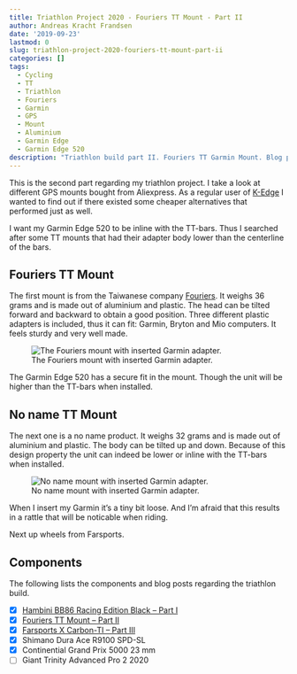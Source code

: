 ```yaml
---
title: Triathlon Project 2020 - Fouriers TT Mount - Part II
author: Andreas Kracht Frandsen
date: '2019-09-23'
lastmod: 0
slug: triathlon-project-2020-fouriers-tt-mount-part-ii
categories: []
tags:
  - Cycling
  - TT
  - Triathlon
  - Fouriers
  - Garmin
  - GPS
  - Mount
  - Aluminium
  - Garmin Edge
  - Garmin Edge 520
description: "Triathlon build part II. Fouriers TT Garmin Mount. Blog post from afrandsen."
---
```


This is the second part regarding my triathlon project. I take a look at different GPS mounts bought from Aliexpress. As a regular user of [K-Edge](https://k-edge.com/) I wanted to find out if there existed some cheaper alternatives that performed just as well.

I want my Garmin Edge 520 to be inline with the TT-bars. Thus I searched after some TT mounts that had their adapter body lower than the centerline of the bars.

## Fouriers TT Mount

The first mount is from the Taiwanese company [Fouriers](https://www.fouriers-bike.com/en/). It weighs 36 grams and is made out of aluminium and plastic. The head can be tilted forward and backward to obtain a good position. Three different plastic adapters is included, thus it can fit: Garmin, Bryton and Mio computers. It feels sturdy and very well made.

![The Fouriers mount with inserted Garmin adapter.](/images/triathlon-project-2020-fouriers-tt-mount-part-ii/FTTM1.jpg)

The Garmin Edge 520 has a secure fit in the mount. Though the unit will be higher than the TT-bars when installed.

## No name TT Mount

The next one is a no name product. It weighs 32 grams and is made out of aluminium and plastic. The body can be tilted up and down. Because of this design property the unit can indeed be lower or inline with the TT-bars when installed.

![No name mount with inserted Garmin adapter.](/images/triathlon-project-2020-fouriers-tt-mount-part-ii/UTTM1.jpg)

When I insert my Garmin it's a tiny bit loose. And I'm afraid that this results in a rattle that will be noticable when riding.

Next up wheels from Farsports.

## Components

The following lists the components and blog posts regarding the triathlon build.

- [X] [Hambini BB86 Racing Edition Black -- Part I](https://afrandsen.rbind.io/blog/2019/08/triathlon-project-2020-hambini-bb86-racing-edition-part-i/)
- [X] [Fouriers TT Mount -- Part II](https://afrandsen.rbind.io/blog/2019/09/triathlon-project-2020-fouriers-tt-mount-part-ii/)
- [X] [Farsports X Carbon-TI -- Part III](https://afrandsen.rbind.io/blog/2019/09/triathlon-project-2020-farsports-x-carbon-ti-wheelset-part-iii/)
- [X] Shimano Dura Ace R9100 SPD-SL
- [X] Continential Grand Prix 5000 23 mm
- [ ] Giant Trinity Advanced Pro 2 2020
